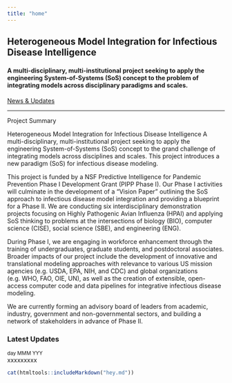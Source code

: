 ---
title: "home"
---

</div>

<!-- container-fluid main-container -->

<div class="jumbotron homepagebanner jumbotron-fluid">

<div class="container">

<!--<h1 class="display-3"></h1>-->

<h2 class="lead">

Heterogeneous Model Integration for Infectious Disease Intelligence

</h2>

<h4 class="lead">

A multi-disciplinary, multi-institutional project seeking to apply the engineering System-of-Systems (SoS) concept to the problem of integrating models across disciplinary paradigms and scales.
</h3>

<a class="btn btn-primary btn-sm" href="#news" role="button">News & Updates</a>

</h2>
</p>

</div>

</div>

<hr>

<div class="container-fluid main-container" id="updates">

<!-- container-fluid main-container -->

<!---
```{=html}
<img src="images/InfectousDiseases_Twitter_UIDP_March_2_2021.jpg"/ 
alt="Webinar: Infectious Disease Intelligence: Predicting the Next Pandemic. John Drake, Presenter">
```
--->
<p>
Project Summary

Heterogeneous Model Integration for Infectious Disease Intelligence
A multi-disciplinary, multi-institutional project seeking to apply the engineering System-of-Systems (SoS) concept to the grand challenge of integrating models across disciplines and scales. This project introduces a new paradigm (SoS) for infectious disease modeling. 

This project is funded by a NSF Predictive Intelligence for Pandemic Prevention Phase I Development Grant (PIPP Phase I). Our Phase I activities will culminate in the development of a “Vision Paper” outlining the SoS approach to infectious disease model integration and providing a blueprint for a Phase II. We are conducting six interdisciplinary demonstration projects focusing on Highly Pathogenic Avian Influenza (HPAI) and applying SoS thinking to problems at the intersections of biology (BIO), computer science (CISE), social science (SBE), and engineering (ENG).

During Phase I, we are engaging in workforce enhancement through the training of undergraduates, graduate students, and postdoctoral associates. Broader impacts of our project include the development of innovative and translational modeling approaches with relevance to various US mission agencies (e.g. USDA, EPA, NIH, and CDC) and global organizations (e.g. WHO, FAO, OIE, UN), as well as the creation of extensible, open-access computer code and data pipelines for integrative infectious disease modeling.

We are currently forming an advisory board of leaders from academic, industry, government and non-governmental sectors, and building a network of stakeholders in advance of Phase II.


</p>


<div class="container-fluid main-container" id="updates">
::: card-header
### Latest Updates
:::

<!--NEWS ITEM-->

::: card
::: card-body
::: card-title

:::

<p class="card-text">

<small class="card-subtitle mb-2 text-muted">day MMM YYY</small><br> xxxxxxxxx

</p>
<!--to get the text from the rmarkdown displayed in html-->
```{r,setup,echo=FALSE,include=TRUE, results="asis"}

cat(htmltools::includeMarkdown("hey.md"))


```
<!-- <div class="card-link"> -->

<!-- [READ MORE &rarr;](news.html#) -->

</div>
:::
:::


<!--- to remove the border of the box while creating the block--->
<style>
    pre {
        border: 0;
    }
</style>
